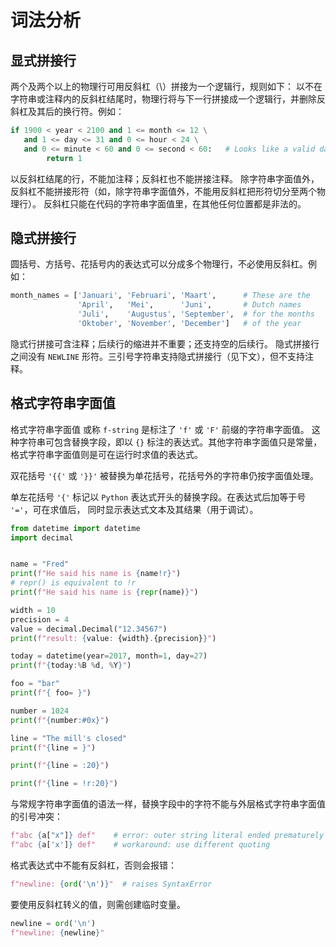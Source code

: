
# 词法分析

## 显式拼接行

两个及两个以上的物理行可用反斜杠（\）拼接为一个逻辑行，规则如下：
以不在字符串或注释内的反斜杠结尾时，物理行将与下一行拼接成一个逻辑行，并删除反斜杠及其后的换行符。例如：

```py
if 1900 < year < 2100 and 1 <= month <= 12 \
   and 1 <= day <= 31 and 0 <= hour < 24 \
   and 0 <= minute < 60 and 0 <= second < 60:   # Looks like a valid date
        return 1
```

<Callout type="warning">
  以反斜杠结尾的行，不能加注释；反斜杠也不能拼接注释。
  除字符串字面值外，反斜杠不能拼接形符（如，除字符串字面值外，不能用反斜杠把形符切分至两个物理行）。
  反斜杠只能在代码的字符串字面值里，在其他任何位置都是非法的。
</Callout>

## 隐式拼接行

圆括号、方括号、花括号内的表达式可以分成多个物理行，不必使用反斜杠。例如：

```py
month_names = ['Januari', 'Februari', 'Maart',      # These are the
               'April',   'Mei',      'Juni',       # Dutch names
               'Juli',    'Augustus', 'September',  # for the months
               'Oktober', 'November', 'December']   # of the year
```

隐式行拼接可含注释；后续行的缩进并不重要；还支持空的后续行。
隐式拼接行之间没有 `NEWLINE` 形符。三引号字符串支持隐式拼接行（见下文），但不支持注释。

## 格式字符串字面值

格式字符串字面值 或称 `f-string` 是标注了 `'f'` 或 `'F'` 前缀的字符串字面值。
这种字符串可包含替换字段，即以 `{}` 标注的表达式。其他字符串字面值只是常量，格式字符串字面值则是可在运行时求值的表达式。

双花括号 `'{{'` 或 `'}}'` 被替换为单花括号，花括号外的字符串仍按字面值处理。

单左花括号 `'{'` 标记以 `Python` 表达式开头的替换字段。在表达式后加等于号 `'='`，可在求值后，
同时显示表达式文本及其结果（用于调试）。

```py
from datetime import datetime
import decimal


name = "Fred"
print(f"He said his name is {name!r}")
# repr() is equivalent to !r
print(f"He said his name is {repr(name)}")

width = 10
precision = 4
value = decimal.Decimal("12.34567")
print(f"result: {value: {width}.{precision}}")

today = datetime(year=2017, month=1, day=27)
print(f"{today:%B %d, %Y}")

foo = "bar"
print(f"{ foo= }")

number = 1024
print(f"{number:#0x}")

line = "The mill's closed"
print(f"{line = }")

print(f"{line = :20}")

print(f"{line = !r:20}")
```

与常规字符串字面值的语法一样，替换字段中的字符不能与外层格式字符串字面值的引号冲突：

```py
f"abc {a["x"]} def"    # error: outer string literal ended prematurely
f"abc {a['x']} def"    # workaround: use different quoting
```

格式表达式中不能有反斜杠，否则会报错：

```py
f"newline: {ord('\n')}"  # raises SyntaxError
```

要使用反斜杠转义的值，则需创建临时变量。

```py
newline = ord('\n')
f"newline: {newline}"
```


